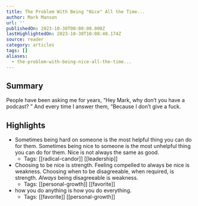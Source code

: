 ```yaml
---
title: The Problem With Being "Nice" All the Time...
author: Mark Manson
url: ''
publishedOn: 2023-10-30T00:00:00.000Z
lastHighlightedOn: 2023-10-30T10:08:40.174Z
source: reader
category: articles
tags: []
aliases:
  - the-problem-with-being-nice-all-the-time...
---
```

## Summary

People have been asking me for years, “Hey Mark, why don’t you have a podcast? ” And every time I answer them, “Because I don’t give a fuck.

## Highlights
- Sometimes being hard on someone is the most helpful thing you can do for them. Sometimes being nice to someone is the most unhelpful thing you can do for them.
  Nice is not always the same as good.
    - Tags: [[radical-candor]] [[leadership]] 
- Choosing to be nice is strength. Feeling compelled to always be nice is weakness.
  Choosing when to be disagreeable, when required, is strength. *Always* being disagreeable is weakness.
    - Tags: [[personal-growth]] [[favorite]] 
- how you do anything is how you do everything.
    - Tags: [[favorite]] [[personal-growth]]
